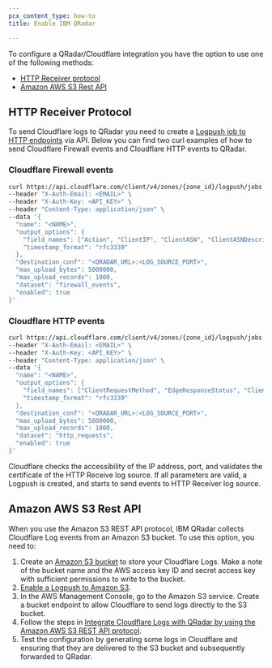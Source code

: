 ```yaml
---
pcx_content_type: how-to
title: Enable IBM QRadar

---
```


To configure a QRadar/Cloudflare integration you have the option to use one of the following methods:

* [HTTP Receiver protocol](/logs/get-started/enable-destinations/ibm-qradar/#http-receiver-protocol)
* [Amazon AWS S3 Rest API](/logs/get-started/enable-destinations/ibm-qradar/#amazon-aws-s3-rest-api)

## HTTP Receiver Protocol

To send Cloudflare logs to QRadar you need to create a [Logpush job to HTTP endpoints](/logs/get-started/enable-destinations/http/) via API. Below you can find two curl examples of how to send Cloudflare Firewall events and Cloudflare HTTP events to QRadar.

### Cloudflare Firewall events

```bash
curl https://api.cloudflare.com/client/v4/zones/{zone_id}/logpush/jobs \
--header "X-Auth-Email: <EMAIL>" \
--header "X-Auth-Key: <API_KEY>" \
--header "Content-Type: application/json" \
--data '{
  "name": "<NAME>",
  "output_options": {
    "field_names": ["Action", "ClientIP", "ClientASN", "ClientASNDescription", "ClientCountry", "ClientIPClass","ClientRefererHost", "ClientRefererPath", "ClientRefererQuery", "ClientRefererScheme", "ClientRequestHost","ClientRequestMethod", "ClientRequestPath", "ClientRequestProtocol", "ClientRequestQuery", "ClientRequestScheme","ClientRequestUserAgent", "EdgeColoCode", "EdgeResponseStatus", "Kind", "MatchIndex", "Metadata","OriginResponseStatus", "OriginatorRayID", "RayID", "RuleID", "Source", "Datetime"],
    "timestamp_format": "rfc3339"
  },
  "destination_conf": "<QRADAR_URL>:<LOG_SOURCE_PORT>",
  "max_upload_bytes": 5000000,
  "max_upload_records": 1000,
  "dataset": "firewall_events",
  "enabled": true
}'
```

### Cloudflare HTTP events

```bash
curl https://api.cloudflare.com/client/v4/zones/{zone_id}/logpush/jobs \
--header "X-Auth-Email: <EMAIL>" \
--header "X-Auth-Key: <API_KEY>" \
--header "Content-Type: application/json" \
--data '{
  "name": "<NAME>",
  "output_options": {
    "field_names": ["ClientRequestMethod", "EdgeResponseStatus", "ClientIP", "ClientSrcPort", "CacheCacheStatus","ClientCountry", "ClientDeviceType", "ClientIPClass", "ClientMTLSAuthCertFingerprint", "ClientMTLSAuthStatus","ClientRegionCode", "ClientRequestBytes", "ClientRequestHost", "ClientRequestPath", "ClientRequestProtocol","ClientRequestReferer", "ClientRequestScheme", "ClientRequestSource", "ClientRequestURI", "ClientRequestUserAgent","ClientSSLCipher", "ClientSSLProtocol", "ClientXRequestedWith", "EdgeEndTimestamp", "EdgeRequestHost","EdgeResponseBodyBytes", "EdgeResponseBytes", "EdgeServerIP", "EdgeStartTimestamp", "SecurityActions","SecurityRuleIDs", "SecuritySources", "OriginIP", "OriginResponseStatus", "OriginSSLProtocol", "ParentRayID", "RayID", "SecurityAction", "WAFAttackScore", "SecurityRuleID", "SecurityRuleDescription", "WAFSQLiAttackScore","WAFXSSAttackScore", "EdgeStartTimestamp"],
    "timestamp_format": "rfc3339"
  },
  "destination_conf": "<QRADAR_URL>:<LOG_SOURCE_PORT>",
  "max_upload_bytes": 5000000,
  "max_upload_records": 1000,
  "dataset": "http_requests",
  "enabled": true
}'
```

Cloudflare checks the accessibility of the IP address, port, and validates the certificate of the HTTP Receive log source. If all parameters are valid, a Logpush is created, and starts to send events to HTTP Receiver log source.

## Amazon AWS S3 Rest API

When you use the Amazon S3 REST API protocol, IBM QRadar collects Cloudflare Log events from an Amazon S3 bucket. To use this option, you need to:

1. Create an [Amazon S3 bucket](https://docs.aws.amazon.com/AmazonS3/latest/userguide/creating-bucket.html) to store your Cloudflare Logs. Make a note of the bucket name and the AWS access key ID and secret access key with sufficient permissions to write to the bucket.
2. [Enable a Logpush to Amazon S3](/logs/get-started/enable-destinations/aws-s3/).
3. In the AWS Management Console, go to the Amazon S3 service. Create a bucket endpoint to allow Cloudflare to send logs directly to the S3 bucket.
4. Follow the steps in [Integrate Cloudflare Logs with QRadar by using the Amazon AWS S3 REST API protocol](https://www.ibm.com/docs/en/dsm?topic=configuration-cloudflare-logs).
5. Test the configuration by generating some logs in Cloudflare and ensuring that they are delivered to the S3 bucket and subsequently forwarded to QRadar.
